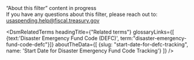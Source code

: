 
<div className="collapsible-sidebar--dsm-wrapper--text-header">“About this filter” content in progress</div>
<div className="collapsible-sidebar--dsm-wrapper--text-section"> 
    If you have any questions about this filter, please reach out to:
    <a href="mailto:usaspending.help@fiscal.treasury.gov?subject=About%20this%20Filter">
        usaspending.help@fiscal.treasury.gov
    </a>
</div>

<DsmRelatedTerms headingTitle={"Related terms"} glossaryLinks={[
                                                    {text:'Disaster Emergency Fund Code (DEFC)', term:"disaster-emergency-fund-code-defc"}]}
                                                       aboutTheData={[
                                                    {slug: "start-date-for-defc-tracking", name: 'Start Date for Disaster Emergency Fund Code Tracking'}
                                                  ]} />
